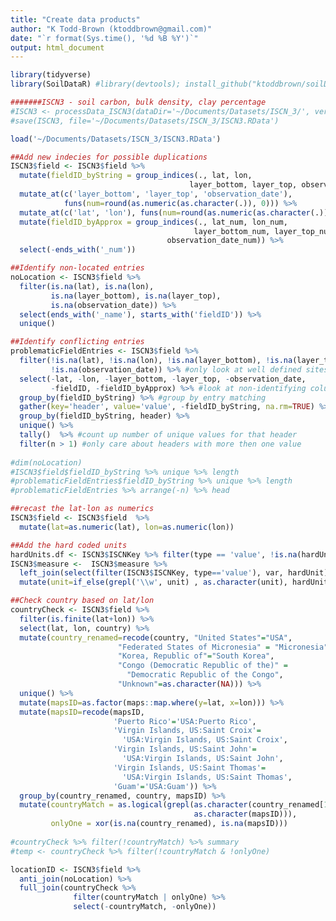 ```yaml
---
title: "Create data products"
author: "K Todd-Brown (ktoddbrown@gmail.com)"
date: "`r format(Sys.time(), '%d %B %Y')`"
output: html_document
---
```


```r
library(tidyverse)
library(SoilDataR) #library(devtools); install_github("ktoddbrown/soilDataR")
```

```r
#######ISCN3 - soil carbon, bulk density, clay percentage
#ISCN3 <- processData_ISCN3(dataDir='~/Documents/Datasets/ISCN_3/', verbose=TRUE)
#save(ISCN3, file='~/Documents/Datasets/ISCN_3/ISCN3.RData')

load('~/Documents/Datasets/ISCN_3/ISCN3.RData')

##Add new indecies for possible duplications
ISCN3$field <- ISCN3$field %>% 
  mutate(fieldID_byString = group_indices(., lat, lon, 
                                        layer_bottom, layer_top, observation_date)) %>%
  mutate_at(c('layer_bottom', 'layer_top', 'observation_date'),
            funs(num=round(as.numeric(as.character(.)), 0))) %>%
  mutate_at(c('lat', 'lon'), funs(num=round(as.numeric(as.character(.)), 1))) %>%
  mutate(fieldID_byApprox = group_indices(., lat_num, lon_num, 
                                         layer_bottom_num, layer_top_num,
                                   observation_date_num)) %>%
  select(-ends_with('_num'))

##Identify non-located entries
noLocation <- ISCN3$field %>%
  filter(is.na(lat), is.na(lon), 
         is.na(layer_bottom), is.na(layer_top),
         is.na(observation_date)) %>%
  select(ends_with('_name'), starts_with('fieldID')) %>%
  unique()

##Identify conflicting entries
problematicFieldEntries <- ISCN3$field %>%
  filter(!is.na(lat), !is.na(lon), !is.na(layer_bottom), !is.na(layer_top),
         !is.na(observation_date)) %>% #only look at well defined sites
  select(-lat, -lon, -layer_bottom, -layer_top, -observation_date, 
         -fieldID, -fieldID_byApprox) %>% #look at non-identifying columns
  group_by(fieldID_byString) %>% #group by entry matching
  gather(key='header', value='value', -fieldID_byString, na.rm=TRUE) %>%
  group_by(fieldID_byString, header) %>%
  unique() %>%
  tally()  %>% #count up number of unique values for that header
  filter(n > 1) #only care about headers with more then one value
  
#dim(noLocation)
#ISCN3$field$fieldID_byString %>% unique %>% length
#problematicFieldEntries$fieldID_byString %>% unique %>% length
#problematicFieldEntries %>% arrange(-n) %>% head

##recast the lat-lon as numerics
ISCN3$field <- ISCN3$field  %>%
  mutate(lat=as.numeric(lat), lon=as.numeric(lon))

##Add the hard coded units
hardUnits.df <- ISCN3$ISCNKey %>% filter(type == 'value', !is.na(hardUnit)) %>% select(var, hardUnit)
ISCN3$measure <-  ISCN3$measure %>% 
  left_join(select(filter(ISCN3$ISCNKey, type=='value'), var, hardUnit), by='var') %>%
  mutate(unit=if_else(grepl('\\w', unit) , as.character(unit), hardUnit))

##Check country based on lat/lon
countryCheck <- ISCN3$field %>%
  filter(is.finite(lat+lon)) %>%
  select(lat, lon, country) %>%
  mutate(country_renamed=recode(country, "United States"="USA",
                        "Federated States of Micronesia" = "Micronesia",
                        "Korea, Republic of"="South Korea",
                        "Congo (Democratic Republic of the)" = 
                          "Democratic Republic of the Congo",
                        "Unknown"=as.character(NA))) %>%
  unique() %>%
  mutate(mapsID=as.factor(maps::map.where(y=lat, x=lon))) %>%
  mutate(mapsID=recode(mapsID,
                       'Puerto Rico'='USA:Puerto Rico',
                       'Virgin Islands, US:Saint Croix'=
                         'USA:Virgin Islands, US:Saint Croix',
                       'Virgin Islands, US:Saint John'=
                         'USA:Virgin Islands, US:Saint John',
                       'Virgin Islands, US:Saint Thomas'=
                         'USA:Virgin Islands, US:Saint Thomas',
                       'Guam'='USA:Guam')) %>%
  group_by(country_renamed, country, mapsID) %>%
  mutate(countryMatch = as.logical(grepl(as.character(country_renamed[1]),
                                         as.character(mapsID))),
         onlyOne = xor(is.na(country_renamed), is.na(mapsID)))
  
#countryCheck %>% filter(!countryMatch) %>% summary
#temp <- countryCheck %>% filter(!countryMatch & !onlyOne)
```

```r
locationID <- ISCN3$field %>% 
  anti_join(noLocation) %>%
  full_join(countryCheck %>% 
              filter(countryMatch | onlyOne) %>% 
              select(-countryMatch, -onlyOne))
```